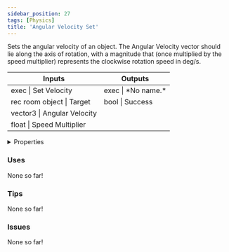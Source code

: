 ```yaml
---
sidebar_position: 27
tags: [Physics]
title: 'Angular Velocity Set'
---
```


Sets the angular velocity of an object. The Angular Velocity vector should lie along the axis of rotation, with a magnitude that (once multiplied by the speed multiplier) represents the clockwise rotation speed in deg/s.



<IChip uuid="85dbc1d1-759a-4d08-b129-bf9372188348"/>

<table><thead><tr><th>Inputs</th><th>Outputs</th></tr></thead><tbody><tr><td>exec | Set Velocity</td><td>exec | *No name.*</td></tr><tr><td>rec room object | Target</td><td>bool | Success</td></tr><tr><td>vector3 | Angular Velocity</td><td /></tr><tr><td>float | Speed Multiplier</td><td /></tr></tbody></table>

<details>
  <summary>Properties</summary>
  <div>
    <div>
    <table>
      <tbody>
        <tr>
          <td>Is beta required?</td>
          <td>No</td>
        </tr>
        <tr>
          <td>Is chip a trolling risk?</td>
          <td>No</td>
        </tr>
        <tr>
          <td>Is chip a role assignment risk?</td>
          <td>No</td>
        </tr>
        <tr>
          <td>Chip UUID</td>
          <td>85dbc1d1-759a-4d08-b129-bf9372188348</td>
        </tr>
        <tr>
          <td>Room availability</td>
          <td>Available everywhere</td>
        </tr>
      </tbody>
    </table>
    </div>
  </div>
</details>

### Uses

None so far!

### Tips

None so far!

### Issues

None so far!